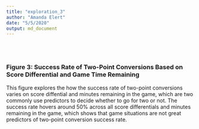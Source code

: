```yaml
---
title: "exploration_3"
author: "Amanda Elert"
date: "5/5/2020"
output: md_document
---
```


<br>
<br>

### Figure 3: Success Rate of Two-Point Conversions Based on Score Differential and Game Time Remaining
This figure explores the how the success rate of two-point conversions varies on score diffential and minutes remaining in the game, which are two commonly use predictors to decide whether to go for two or not. The success rate hovers around 50% across all score differentials and minutes remaining in the game, which shows that game situations are not great predictors of two-point conversion success rate.